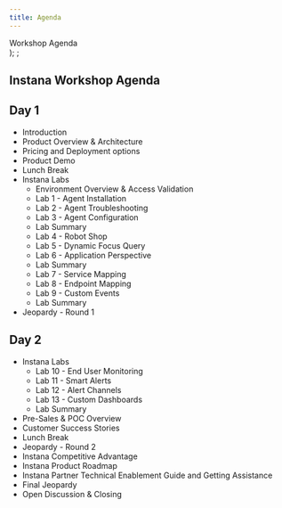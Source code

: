 ```yaml
---
title: Agenda
---
```

  <span>
    Workshop Agenda <br />
  </span>
);
;

##  Instana Workshop Agenda

##  Day 1
- Introduction 
- Product Overview & Architecture
- Pricing and Deployment options
- Product Demo
- Lunch Break 
- Instana Labs
   - Environment Overview & Access Validation  
   - Lab 1 - Agent Installation
   - Lab 2 - Agent Troubleshooting
   - Lab 3 - Agent Configuration
   - Lab Summary
   - Lab 4 - Robot Shop
   - Lab 5 - Dynamic Focus Query
   - Lab 6 - Application Perspective
   - Lab Summary 
   - Lab 7 - Service Mapping
   - Lab 8 - Endpoint Mapping
   - Lab 9 - Custom Events
   - Lab Summary
- Jeopardy - Round 1

##  Day 2

- Instana Labs   
   - Lab 10 - End User Monitoring
   - Lab 11 - Smart Alerts
   - Lab 12 - Alert Channels
   - Lab 13 - Custom Dashboards 
   - Lab Summary   
- Pre-Sales & POC Overview
- Customer Success Stories
- Lunch Break
- Jeopardy - Round 2
- Instana Competitive Advantage
- Instana Product Roadmap 
- Instana Partner Technical Enablement Guide and Getting Assistance
- Final Jeopardy
- Open Discussion & Closing 

